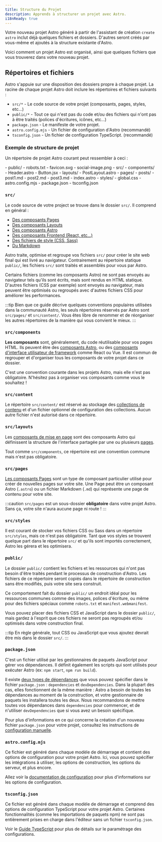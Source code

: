 ```yaml
---
title: Structure du Projet
description: Apprends à structurer un projet avec Astro.
i18nReady: true
---
```


Votre nouveau projet Astro généré à partir de l'assistant de création `create astro` inclut déjà quelques fichiers et dossiers. D'autres seront créés par vous-même et ajoutés à la structure existante d'Astro.

Voici comment un projet Astro est organisé, ainsi que quelques fichiers que vous trouverez dans votre nouveau projet.

## Répertoires et fichiers

Astro s'appuie sur une disposition des dossiers propre à chaque projet. La racine de chaque projet Astro doit inclure les répertoires et fichiers suivants :

- `src/*` - Le code source de votre projet (composants, pages, styles, etc...)
- `public/*` - Tout ce qui n'est pas du code et/ou des fichiers qui n'ont pas à être traités (polices d'écritures, icônes, etc...)
- `package.json` - Le manifeste de votre projet.
- `astro.config.mjs` - Un fichier de configuration d'Astro (recommandé)
- `tsconfig.json` - Un fichier de configuration TypeScript. (recommandé)

### Exemple de structure de projet

Un répertoire de projet Astro courant peut ressembler à ceci :

<FileTree>
- public/
  - robots.txt
  - favicon.svg
  - social-image.png
- src/
  - components/
    - Header.astro
    - Button.jsx
  - layouts/
    - PostLayout.astro
  - pages/
    - posts/
      - post1.md
      - post2.md
      - post3.md
    - index.astro
  - styles/
    - global.css
- astro.config.mjs
- package.json
- tsconfig.json
</FileTree>

### `src/`

Le code source de votre project se trouve dans le dossier `src/`. Il comprend en général :

- [Des composants Pages](/fr/basics/astro-pages/)
- [Des composants Layouts](/fr/basics/layouts/)
- [Des composants Astro](/fr/basics/astro-components/)
- [Des composants Frontend (React, etc...)](/fr/guides/framework-components/)
- [Des fichiers de style (CSS, Sass)](/fr/guides/styling/)
- [Du Markdown](/fr/guides/markdown-content/)

Astro traite, optimise et regroupe vos fichiers `src/` pour créer le site web final qui est livré au navigateur. Contrairement au répertoire statique `public/`, les fichiers `src/` sont traités et assemblés pour vous par Astro.

Certains fichiers (comme les composants Astro) ne sont pas envoyés au navigateur tels qu'ils sont écrits, mais sont rendus en HTML statique. D'autres fichiers (CSS par exemple) sont envoyés au navigateur, mais peuvent être optimisés ou regroupés avec d'autres fichiers CSS pour améliorer les performances.

:::tip
Bien que ce guide décrive quelques conventions populaires utilisées dans la communauté Astro, les seuls répertoires réservés par Astro sont `src/pages/` et `src/content/`. Vous êtes libre de renommer et de réorganiser les autres répertoires de la manière qui vous convient le mieux.
:::

### `src/components`

**Les composants** sont, généralement, du code réutilisable pour vos pages HTML. Ils peuvent être des [composants Astro](/fr/basics/astro-components/), ou des [composants d'interface utilisateur de framework](/fr/guides/framework-components/) comme React ou Vue. Il est commun de regrouper et d'organiser tous les composants de votre projet dans ce dossier.

C'est une convention courante dans les projets Astro, mais elle n'est pas obligatoire. N'hésitez pas à organiser vos composants comme vous le souhaitez !

### `src/content`

Le répertoire `src/content/` est réservé au stockage des [collections de contenu](/fr/guides/content-collections/) et d'un fichier optionnel de configuration des collections. Aucun autre fichier n'est autorisé dans ce répertoire.

### `src/layouts`

Les [composants de mise en page](/fr/basics/layouts/) sont des composants Astro qui définissent la structure de l'interface partagée par une ou plusieurs [pages](/fr/basics/astro-pages/).

Tout comme `src/components`, ce répertoire est une convention commune mais n'est pas obligatoire.

### `src/pages`

[Les composants Pages](/fr/basics/astro-pages/) sont un type de composant particulier utilisé pour créer de nouvelles pages sur votre site. Une Page peut être un composant Astro (`.astro`) ou un fichier Markdown (`.md`) qui représente une page de contenu pour votre site.

:::caution
`src/pages` est un sous-dossier **obligatoire** dans votre projet Astro. Sans ça, votre site n'aura aucune page ni route !
:::

### `src/styles`

Il est courant de stocker vos fichiers CSS ou Sass dans un répertoire `src/styles`, mais ce n'est pas obligatoire. Tant que vos styles se trouvent quelque part dans le répertoire `src/` et qu'ils sont importés correctement, Astro les gérera et les optimisera.

### `public/`

Le dossier `public/` contient les fichiers et les ressources qui n'ont pas besoin d'être traités pendant le processus de construction d'Astro. Les fichiers de ce répertoire seront copiés dans le répertoire de construction sans être modifiés, puis votre site sera construit.

Ce comportement fait du dossier `public/` un endroit idéal pour les ressources communes comme des images, polices d'écriture, ou même pour des fichiers spéciaux comme `robots.txt` et `manifest.webmanifest`.

Vous pouvez placer des fichiers CSS et JavaScript dans le dossier `public/`, mais gardez à l'esprit que ces fichiers ne seront pas regroupés et/ou optimisés dans votre construction final.

:::tip
En règle générale, tout CSS ou JavaScript que vous ajoutez devrait être mis dans le dossier `src/`.
:::

### `package.json`

C'est un fichier utilisé par les gestionnaires de paquets JavaScript pour gérer vos dépendances. Il définit également les scripts qui sont utilisés pour exécuter Astro (ex: `npm start`, `npm run build`).

Il existe [deux types de dépendances](https://docs.npmjs.com/specifying-dependencies-and-devdependencies-in-a-package-json-file) que vous pouvez spécifier dans le fichier `package.json` : `dependencies` et `devDependencies`. Dans la plupart des cas, elles fonctionnent de la même manière : Astro a besoin de toutes les dépendances au moment de la construction, et votre gestionnaire de paquets les installera toutes les deux. Nous recommandons de mettre toutes vos dépendances dans `dependencies` pour commencer, et de n'utiliser `devDependencies` que si vous avez un besoin spécifique.

Pour plus d'informations en ce qui concerne la création d'un nouveau fichier `package.json` pour votre projet, consultez les instructions de [configuration manuelle](/fr/install/manual/).

### `astro.config.mjs`

Ce fichier est généré dans chaque modèle de démarrage et contient des options de configuration pour votre projet Astro. Ici, vous pouvez spécifier les intégrations à utiliser, les options de construction, les options du serveur, et plus encore.

Allez voir la [documentation de configuration](/fr/reference/configuration-reference/) pour plus d'informations sur les options de configuration.

### `tsconfig.json`

Ce fichier est généré dans chaque modèle de démarrage et comprend des options de configuration TypeScript pour votre projet Astro. Certaines fonctionnalités (comme les importations de paquets npm) ne sont pas entièrement prises en charge dans l'éditeur sans un fichier `tsconfig.json`.

Voir le [Guide TypeScript](/fr/guides/typescript/) pour plus de détails sur le paramétrage des configurations.
